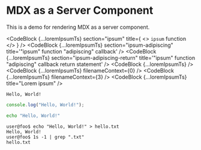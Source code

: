 
# MDX as a Server Component

This is a demo for rendering MDX as a server component.

<CodeBlock
  {...loremIpsumTs}
  section="ipsum"
  title={
    <>
      <code>ipsum</code> function
    </>
  }
/>
<CodeBlock
  {...loremIpsumTs}
  section="ipsum-adipiscing"
  title='"ipsum" function "adipiscing" callback'
/>
<CodeBlock
  {...loremIpsumTs}
  section="ipsum-adipiscing-return"
  title='"ipsum" function "adipiscing" callback return statement'
/>
<CodeBlock {...loremIpsumTs} />
<CodeBlock {...loremIpsumTs} filenameContext={0} />
<CodeBlock {...loremIpsumTs} filenameContext={3} />
<CodeBlock {...loremIpsumTs} title="Lorem ipsum" />

```
Hello, World!
```

```ts title="hello-world.ts"
console.log("Hello, World!");
```

```sh
echo "Hello, World!"
```

```console
user@foo$ echo "Hello, World!" > hello.txt
Hello, World!
user@foo$ 1s -1 | grep ".txt"
hello.txt
```
